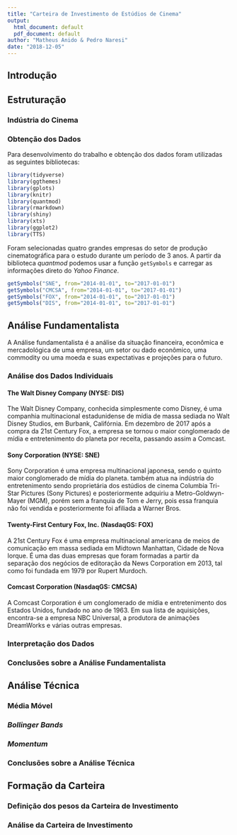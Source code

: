 ```yaml
---
title: "Carteira de Investimento de Estúdios de Cinema"
output:
  html_document: default
  pdf_document: default
author: "Matheus Anido & Pedro Naresi"
date: "2018-12-05"
---
```


## Introdução

## Estruturação
### Indústria do Cinema

### Obtenção dos Dados
Para desenvolvimento do trabalho e obtenção dos dados foram utilizadas as seguintes bibliotecas: 
```r
library(tidyverse)
library(ggthemes)
library(gplots)
library(knitr)
library(quantmod)
library(rmarkdown)
library(shiny)
library(xts)
library(ggplot2)
library(TTS)
```

Foram selecionadas quatro grandes empresas do setor de produção cinematográfica para o estudo durante um período de 3 anos. A partir da biblioteca *quantmod* podemos usar a função `getSymbols` e carregar as informações direto do *Yahoo Finance*.
```r
getSymbols("SNE", from="2014-01-01", to="2017-01-01")
getSymbols("CMCSA", from="2014-01-01", to="2017-01-01")
getSymbols("FOX", from="2014-01-01", to="2017-01-01")
getSymbols("DIS", from="2014-01-01", to="2017-01-01")
```

## Análise Fundamentalista
A Análise fundamentalista é a análise da situação financeira, econômica e mercadológica de uma empresa, um setor ou dado econômico, uma commodity ou uma moeda e suas expectativas e projeções para o futuro.

### Análise dos Dados Individuais
#### The Walt Disney Company (NYSE: DIS)
The Walt Disney Company, conhecida simplesmente como Disney, é uma companhia multinacional estadunidense de mídia de massa sediada no Walt Disney Studios, em Burbank, Califórnia. Em dezembro de 2017 após a compra da 21st Century Fox, a empresa se tornou o maior conglomerado de mídia e entretenimento do planeta por receita, passando assim a Comcast.

#### Sony Corporation (NYSE: SNE)
Sony Corporation é uma empresa multinacional japonesa, sendo o quinto maior conglomerado de mídia do planeta. também atua na indústria do entretenimento sendo proprietária dos estúdios de cinema Columbia Tri-Star Pictures (Sony Pictures) e posteriormente adquiriu a Metro-Goldwyn-Mayer (MGM), porém sem a franquia de Tom e Jerry, pois essa franquia não foi vendida e posteriormente foi afiliada a Warner Bros.

#### Twenty-First Century Fox, Inc. (NasdaqGS: FOX)
A 21st Century Fox é uma empresa multinacional americana de meios de comunicação em massa sediada em Midtown Manhattan, Cidade de Nova Iorque. É uma das duas empresas que foram formadas a partir da separação dos negócios de editoração da News Corporation em 2013, tal como foi fundada em 1979 por Rupert Murdoch.

#### Comcast Corporation (NasdaqGS: CMCSA)
A Comcast Corporation é um conglomerado de mídia e entretenimento dos Estados Unidos, fundado no ano de 1963. Em sua lista de aquisições, encontra-se a empresa NBC Universal, a produtora de animações DreamWorks e várias outras empresas.

### Interpretação dos Dados
### Conclusões sobre a Análise Fundamentalista

## Análise Técnica 
### Média Móvel

### *Bollinger Bands*

### *Momentum*

### Conclusões sobre a Análise Técnica
## Formação da Carteira
### Definição dos pesos da Carteira de Investimento
### Análise da Carteira de Investimento